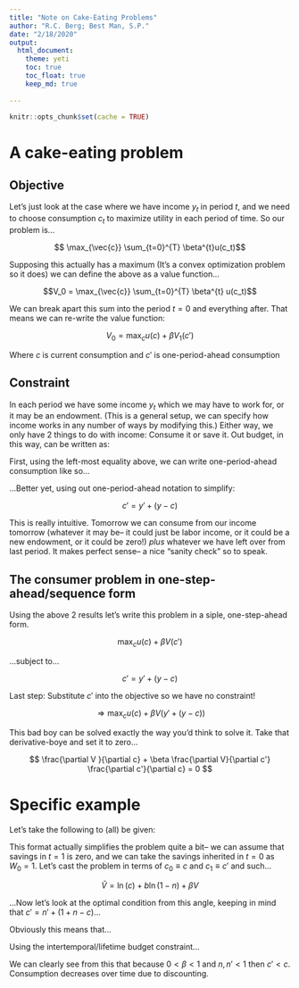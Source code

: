 ```yaml
---
title: "Note on Cake-Eating Problems"
author: "R.C. Berg; Best Man, S.P."
date: "2/18/2020"
output: 
  html_document:
    theme: yeti
    toc: true
    toc_float: true
    keep_md: true
  
---
```


```r
knitr::opts_chunk$set(cache = TRUE)
```

# A cake-eating problem

## Objective

Let's just look at the case where we have income $y_t$ in period $t$, and we need to choose consumption $c_t$ to maximize utility in each period of time. So our problem is...

$$ \max_{\vec{c}} \sum_{t=0}^{T} \beta^{t}u(c_t)$$ 

Supposing this actually has a maximum (It's a convex optimization problem so it does) we can define the above as a value function...

$$V_0 = \max_{\vec{c}} \sum_{t=0}^{T} \beta^{t} u(c_t)$$

We can break apart this sum into the period $t=0$ and everything after. That means we can re-write the value function:

$$V_0 = \max_{c} u(c) + \beta V_{1}(c')$$

Where $c$ is current consumption and $c'$ is one-period-ahead consumption

## Constraint

In each period we have some income $y_t$ which we may have to work for, or it may be an endowment. (This is a general setup, we can specify how income works in any number of ways by modifying this.) Either way, we only have 2 things to do with income: Consume it or save it. Out budget, in this way, can be written as:

\begin{align*} y_{t} + s_{t-1} &= c_{t} + s_{t} \\ \Rightarrow s_{t} &= y_{t} + s_{t-1} - c_{t}
\end{align*}

First, using the left-most equality above, we can write one-period-ahead consumption like so...

\begin{align*} c_{t+1} &= y_{t+1} + s_{t} - s_{t-1} \\ &= y_{t+1} + (y_{t} + s_{t-1} - c_{t})  - s_{t-1} \\ &= y_{t+1} + y_{t} - c_{t}
\end{align*}

...Better yet, using out one-period-ahead notation to simplify:

$$ c' = y' + (y - c)$$

This is really intuitive. Tomorrow we can consume from our income tomorrow (whatever it may be-- it could just be labor income, or it could be a new endowment, or it could be zero!) *plus* whatever we have left over from last period. It makes perfect sense-- a nice "sanity check" so to speak.

## The consumer problem in one-step-ahead/sequence form

Using the above 2 results let's write this problem in a siple, one-step-ahead form.

$$ \max_{c} u(c) + \beta V(c')$$

...subject to...

$$ c' =  y' + (y - c)$$

Last step: Substitute $c'$ into the objective so we have no constraint!

$$ \Rightarrow \max_{c} u(c) + \beta V(y' + (y - c))$$

This bad boy can be solved exactly the way you'd think to solve it. Take that derivative-boye and set it to zero...

$$ \frac{\partial V }{\partial c} + \beta \frac{\partial V}{\partial c'} \frac{\partial c'}{\partial c} = 0 $$

# Specific example

Let's take the following to (all) be given:

\begin{align*}

u(c) &= \ln (c) + b \ln (1-n) \\
t &\in \{0,1\} \\
W_0 &= 1 \\
w &= 1 \\ 
y &= wn = n 

\end{align*}

This format actually simplifies the problem quite a bit-- we can assume that savings in  $t=1$ is zero, and we can take the savings inherited in $t=0$ as $W_0 = 1$. Let's cast the problem in terms of $c_0 \equiv c$ and $c_1 \equiv c'$ and such...

$$ \tilde{V} = \ln (c) + b \ln (1-n) + \beta V $$

...Now let's look at the optimal condition from this angle, keeping in mind that $c' = n' + (1 + n - c)$...

\begin{align*} \frac{\partial \tilde{V}}{\partial c} = \frac{1}{c} - \frac{\beta}{(1 + n' + n -c )} = 0 

\end{align*}

Obviously this means that...

\begin{align*} 
( 1+ \beta ) c &= 1 + n' + n \\
c &= \frac{1 + n' + n}{1 + \beta }

\end{align*}

Using the intertemporal/lifetime budget constraint...

\begin{align*}

 c' &=  n' + (n - c) \\
 
c' &= \frac{(1+\beta)}{1+\beta}(n' + n) - \frac{1 + n' + n}{1 + \beta}\\ 

&= \frac{\beta (n' + n) + n' + n - (n' + n)}{1 + \beta} - \frac{1}{1 + \beta} \\
&= \frac{\beta (n' + n) - 1}{1 + \beta}

\end{align*} 

We can clearly see from this that because $0 < \beta < 1$ and $n, n' < 1$ then $c' < c$. Consumption decreases over time due to discounting. 